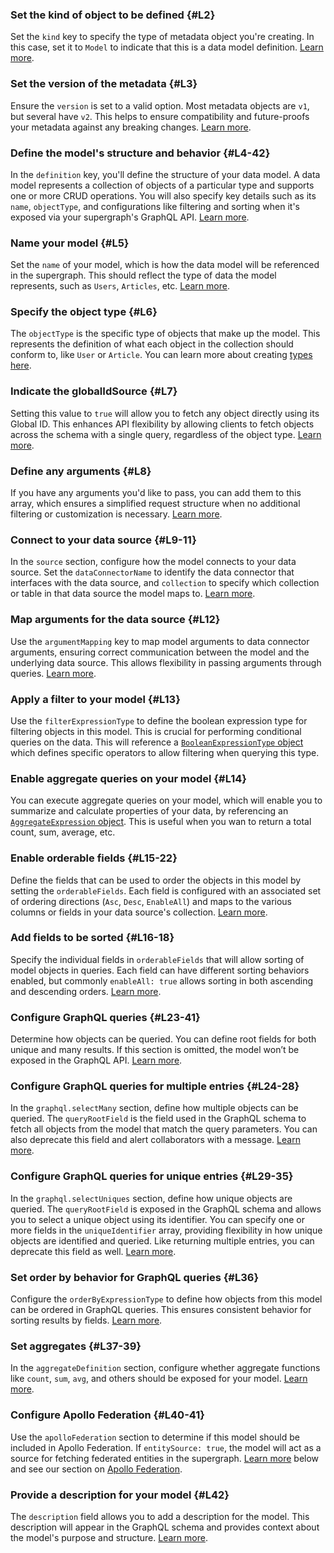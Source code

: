 ### Set the kind of object to be defined {#L2}

Set the `kind` key to specify the type of metadata object you're creating. In this case, set it to `Model` to indicate
that this is a data model definition. [Learn more](#model-model).

### Set the version of the metadata {#L3}

Ensure the `version` is set to a valid option. Most metadata objects are `v1`, but several have `v2`. This helps to
ensure compatibility and future-proofs your metadata against any breaking changes. [Learn more](#model-model).

### Define the model's structure and behavior {#L4-42}

In the `definition` key, you'll define the structure of your data model. A data model represents a collection of objects
of a particular type and supports one or more CRUD operations. You will also specify key details such as its `name`,
`objectType`, and configurations like filtering and sorting when it's exposed via your supergraph's GraphQL API.
[Learn more](#model-modelv1).

### Name your model {#L5}

Set the `name` of your model, which is how the data model will be referenced in the supergraph. This should reflect the
type of data the model represents, such as `Users`, `Articles`, etc. [Learn more](#model-modelname).

### Specify the object type {#L6}

The `objectType` is the specific type of objects that make up the model. This represents the definition of what each
object in the collection should conform to, like `User` or `Article`. You can learn more about creating
[types here](#model-customtypename).

### Indicate the globalIdSource {#L7}

Setting this value to `true` will allow you to fetch any object directly using its Global ID. This enhances API
flexibility by allowing clients to fetch objects across the schema with a single query, regardless of the object type.
[Learn more](/graphql-api/global-ids/).

### Define any arguments {#L8}

If you have any arguments you'd like to pass, you can add them to this array, which ensures a simplified request
structure when no additional filtering or customization is necessary. [Learn more](#model-argumentdefinition).

### Connect to your data source {#L9-11}

In the `source` section, configure how the model connects to your data source. Set the `dataConnectorName` to identify
the data connector that interfaces with the data source, and `collection` to specify which collection or table in that
data source the model maps to. [Learn more](#model-modelsource).

### Map arguments for the data source {#L12}

Use the `argumentMapping` key to map model arguments to data connector arguments, ensuring correct communication between
the model and the underlying data source. This allows flexibility in passing arguments through queries.
[Learn more](#model-argumentmapping).

### Apply a filter to your model {#L13}

Use the `filterExpressionType` to define the boolean expression type for filtering objects in this model. This is
crucial for performing conditional queries on the data. This will reference a
[`BooleanExpressionType` object](#model-customtypename) which defines specific operators to allow filtering when
querying this type.

### Enable aggregate queries on your model {#L14}

You can execute aggregate queries on your model, which will enable you to summarize and calculate properties of your
data, by referencing an [`AggregateExpression` object](/supergraph-modeling/aggregate-expressions/). This is useful when
you wan to return a total count, sum, average, etc.

### Enable orderable fields {#L15-22}

Define the fields that can be used to order the objects in this model by setting the `orderableFields`. Each field is
configured with an associated set of ordering directions (`Asc`, `Desc`, `EnableAll`) and maps to the various columns or
fields in your data source's collection. [Learn more](#model-orderablefield).

### Add fields to be sorted {#L16-18}

Specify the individual fields in `orderableFields` that will allow sorting of model objects in queries. Each field can
have different sorting behaviors enabled, but commonly `enableAll: true` allows sorting in both ascending and descending
orders. [Learn more](#model-orderablefield).

### Configure GraphQL queries {#L23-41}

Determine how objects can be queried. You can define root fields for both unique and many results. If this section is
omitted, the model won’t be exposed in the GraphQL API. [Learn more](#model-modelgraphqldefinition).

### Configure GraphQL queries for multiple entries {#L24-28}

In the `graphql.selectMany` section, define how multiple objects can be queried. The `queryRootField` is the field used
in the GraphQL schema to fetch all objects from the model that match the query parameters. You can also deprecate this
field and alert collaborators with a message. [Learn more](#model-selectmanygraphqldefinition).

### Configure GraphQL queries for unique entries {#L29-35}

In the `graphql.selectUniques` section, define how unique objects are queried. The `queryRootField` is exposed in the
GraphQL schema and allows you to select a unique object using its identifier. You can specify one or more fields in the
`uniqueIdentifier` array, providing flexibility in how unique objects are identified and queried. Like returning
multiple entries, you can deprecate this field as well. [Learn more](#model-selectuniquegraphqldefinition).

### Set order by behavior for GraphQL queries {#L36}

Configure the `orderByExpressionType` to define how objects from this model can be ordered in GraphQL queries. This
ensures consistent behavior for sorting results by fields. [Learn more](#model-modelgraphqldefinition).

### Set aggregates {#L37-39}

In the `aggregateDefinition` section, configure whether aggregate functions like `count`, `sum`, `avg`, and others
should be exposed for your model. [Learn more](#model-modelaggregategraphqldefinition).

### Configure Apollo Federation {#L40-41}

Use the `apolloFederation` section to determine if this model should be included in Apollo Federation. If
`entitySource: true`, the model will act as a source for fetching federated entities in the supergraph.
[Learn more](#model-modelapollofederationconfiguration) below and see our section on
[Apollo Federation](/graphql-api/apollo-federation/).

### Provide a description for your model {#L42}

The `description` field allows you to add a description for the model. This description will appear in the GraphQL
schema and provides context about the model's purpose and structure. [Learn more](#model-modelv1).
